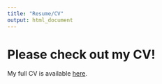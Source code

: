 ```yaml
---
title: "Resume/CV"
output: html_document
---
```


# Please check out my CV!

My full CV is available [here](files/Williams_Resume_Nov2019.pdf). 
